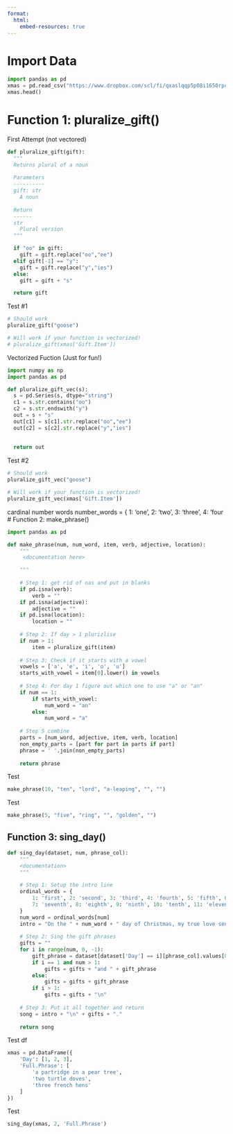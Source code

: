 ```yaml
---
format:
  html:
    embed-resources: true
---
```


# Import Data

```python
import pandas as pd
xmas = pd.read_csv("https://www.dropbox.com/scl/fi/qxaslqqp5p08i1650rpc4/xmas.csv?rlkey=erdxi7jbh7pqf9fh4lv4cayp5&dl=1")
xmas.head()
```

# Function 1: pluralize_gift()

First Attempt (not vectored)

```python
def pluralize_gift(gift):
  """
  Returns plural of a noun
  
  Parameters
  ----------
  gift: str
    A noun
    
  Return
  ------
  str
    Plural version
  """

  if "oo" in gift:
    gift = gift.replace("oo","ee")
  elif gift[-1] == "y":
    gift = gift.replace("y","ies")
  else:
    gift = gift + "s"

  return gift
```

Test #1

```python
# Should work
pluralize_gift("goose")

# Will work if your function is vectorized! 
# pluralize_gift(xmas['Gift.Item'])
```

Vectorized Fuction (Just for fun!)

```python
import numpy as np
import pandas as pd

def pluralize_gift_vec(s):
  s = pd.Series(s, dtype="string")
  c1 = s.str.contains("oo")
  c2 = s.str.endswith("y")
  out = s + "s"
  out[c1] = s[c1].str.replace("oo","ee")
  out[c2] = s[c2].str.replace("y","ies")
  
  
  return out
```

Test #2

```python
# Should work
pluralize_gift_vec("goose")

# Will work if your function is vectorized! 
pluralize_gift_vec(xmas['Gift.Item'])
```
cardinal number words
number_words = {
    1: 'one', 2: 'two', 3: 'three', 4: 'four
# Function 2: make_phrase()

```python
import pandas as pd

def make_phrase(num, num_word, item, verb, adjective, location):
    """
     <documentation here>

    """
    
    # Step 1: get rid of nas and put in blanks
    if pd.isna(verb):
        verb = ""
    if pd.isna(adjective):
        adjective = ""
    if pd.isna(location):
        location = ""
    
    # Step 2: If day > 1 plurizlise
    if num > 1:
        item = pluralize_gift(item)
    
    # Step 3: Check if it starts with a vowel
    vowels = ['a', 'e', 'i', 'o', 'u']
    starts_with_vowel = item[0].lower() in vowels
    
    # Step 4: For day 1 figure out which one to use "a" or "an"
    if num == 1:
        if starts_with_vowel:
            num_word = "an"
        else:
            num_word = "a"
    
    # Step 5 combine 
    parts = [num_word, adjective, item, verb, location]
    non_empty_parts = [part for part in parts if part]
    phrase = ' '.join(non_empty_parts)
    
    return phrase
```

Test 
```python
make_phrase(10, "ten", "lord", "a-leaping", "", "")
```

Test 
```python
make_phrase(5, "five", "ring", "", "golden", "")
```

## Function 3: sing_day()

```python
def sing_day(dataset, num, phrase_col):
    """
    <documentation>
    """
    
    # Step 1: Setup the intro line
    ordinal_words = {
        1: 'first', 2: 'second', 3: 'third', 4: 'fourth', 5: 'fifth', 6: 'sixth',
        7: 'seventh', 8: 'eighth', 9: 'ninth', 10: 'tenth', 11: 'eleventh', 12: 'twelfth'
    }
    num_word = ordinal_words[num]
    intro = "On the " + num_word + " day of Christmas, my true love sent to me:"
    
    # Step 2: Sing the gift phrases
    gifts = ""
    for i in range(num, 0, -1):
        gift_phrase = dataset[dataset['Day'] == i][phrase_col].values[0]
        if i == 1 and num > 1:
            gifts = gifts + "and " + gift_phrase
        else:
            gifts = gifts + gift_phrase
        if i > 1:
            gifts = gifts + "\n"
    
    # Step 3: Put it all together and return
    song = intro + "\n" + gifts + "."
    
    return song
```

Test df
```python
xmas = pd.DataFrame({
    'Day': [1, 2, 3],
    'Full.Phrase': [
        'a partridge in a pear tree',
        'two turtle doves',
        'three french hens'
    ]
})
```

Test
```python
sing_day(xmas, 2, 'Full.Phrase')
```